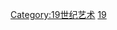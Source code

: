 {{Commons cat|Music in the 19th century}}

[[Category:19世纪艺术|Category:19世纪艺术]]
[[Category:各世紀音樂|19]]